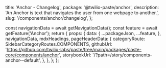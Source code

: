   title: 'Anchor - Changelog',
  package: '@twilio-paste/anchor',
  description: 'An Anchor is text that navigates the user from one webpage to another.',
  slug: '/components/anchor/changelog',
};




  const navigationData = await getNavigationData();
  const feature = await getFeature('Anchor');
  return {
    props: {
      data: {
        ...packageJson,
        ...feature,
      },
      navigationData,
      mdxHeadings,
      pageHeaderData: {
        categoryRoute: SidebarCategoryRoutes.COMPONENTS,
        githubUrl: 'https://github.com/twilio-labs/paste/tree/main/packages/paste-core/components/anchor',
        storybookUrl: '/?path=/story/components-anchor--default',
      },
    },
  };
};

<Changelog />
